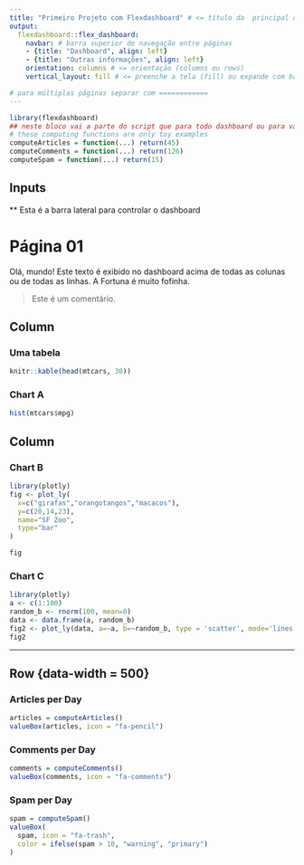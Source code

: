 ```yaml
---
title: "Primeiro Projeto com Flexdashboard" # <= título da  principal do dash board
output: 
  flexdashboard::flex_dashboard:
    navbar: # barra superior de navegação entre páginas
    - {title: "Dashboard", align: left}
    - {title: "Outras informações", align: left}
    orientation: columns # <= orientação (columns ou rows)
    vertical_layout: fill # <= preenche a tela (fill) ou expande com barra de rolagem (scroll)

# para múltiplas páginas separar com ============
---
```

```r
library(flexdashboard)
## neste bloco vai a parte do script que para todo dashboard ou para vários gráficos e/ou tabelas
# these computing functions are only toy examples
computeArticles = function(...) return(45)
computeComments = function(...) return(126)
computeSpam = function(...) return(15)
```

Inputs {.sidebar}
-----
** Esta é a barra lateral para controlar o dashboard


Página 01
=====
Olá, mundo! Este texto é exibido no dashboard acima de todas as colunas ou de todas as linhas. A Fortuna é muito fofinha.

> Este é um comentário.


Column {data-width=300}
-----

### Uma tabela

```r
knitr::kable(head(mtcars, 30))
```

### Chart A

```r
hist(mtcars$mpg)
```


Column {data-width=200}
-----

### Chart B

```r
library(plotly)
fig <- plot_ly(
  x=c("girafas","orangotangos","macacos"),
  y=c(20,14,23),
  name="SF Zoo",
  type="bar"
)

fig

```

### Chart C

```r
library(plotly)
a <- c(1:100)
random_b <- rnorm(100, mean=0)
data <- data.frame(a, random_b)
fig2 <- plot_ly(data, a=~a, b=~random_b, type = 'scatter', mode='lines')
fig2

```
-----

Row {data-width = 500}
-----
### Articles per Day

```r
articles = computeArticles()
valueBox(articles, icon = "fa-pencil")
```

### Comments per Day

```r
comments = computeComments()
valueBox(comments, icon = "fa-comments")
```

### Spam per Day

```r
spam = computeSpam()
valueBox(
  spam, icon = "fa-trash",
  color = ifelse(spam > 10, "warning", "primary")
)
```

